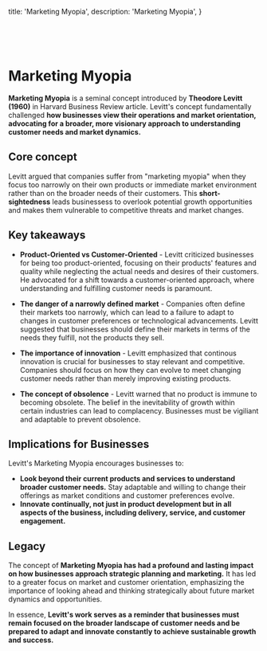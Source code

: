  title: 'Marketing Myopia',
  description: 'Marketing Myopia',
}

<br />
<br />
<br />

# Marketing Myopia

**Marketing Myopia** is a seminal concept introduced by **Theodore Levitt (1960)** in Harvard Business Review article.
Levitt's concept fundamentally challenged **how businesses view their operations and market orientation, advocating for a broader, more visionary approach to understanding customer needs and market dynamics.**

## Core concept

Levitt argued that companies suffer from "marketing myopia" when they focus too narrowly on their own products or immediate market environment rather than on the broader needs of their customers. This **short-sightedness** leads businessess to overlook potential growth opportunities and makes them vulnerable to competitive threats and market changes.

## Key takeaways

- **Product-Oriented vs Customer-Oriented** - Levitt criticized businesses for being too product-oriented, focusing on their products' features and quality while neglecting the actual needs and desires of their customers. He advocated for a shift towards a customer-oriented approach, where understanding and fulfilling customer needs is paramount.

- **The danger of a narrowly defined market** - Companies often define their markets too narrowly, which can lead to a failure to adapt to changes in customer preferences or technological advancements. Levitt suggested that businesses should define their markets in terms of the needs they fulfill, not the products they sell.

- **The importance of innovation** - Levitt emphasized that continous innovation is crucial for businesses to stay relevant and competitive. Companies should focus on how they can evolve to meet changing customer needs rather than merely improving existing products.

- **The concept of obsolence** - Levitt warned that no product is immune to becoming obsolete. The belief in the inevitability of growth within certain industries can lead to complacency. Businesses must be vigiliant and adaptable to prevent obsolence.

## Implications for Businesses

Levitt's Marketing Myopia encourages businesses to:

- **Look beyond their current products and services to understand broader customer needs.**
  Stay adaptable and willing to change their offerings as market conditions and customer preferences evolve.
- **Innovate continually, not just in product development but in all aspects of the business, including delivery, service, and customer engagement.**

## Legacy

The concept of **Marketing Myopia has had a profound and lasting impact on how businesses approach strategic planning and marketing.** It has led to a greater focus on market and customer orientation, emphasizing the importance of looking ahead and thinking strategically about future market dynamics and opportunities.

In essence, **Levitt's work serves as a reminder that businesses must remain focused on the broader landscape of customer needs and be prepared to adapt and innovate constantly to achieve sustainable growth and success.**
